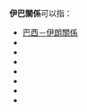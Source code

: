 '''伊巴關係'''可以指：

* [[巴西－伊朗關係|巴西－伊朗關係]]
* {{link-en|伊朗－巴基斯坦關係|Iran–Pakistan relations}}
* {{link-en|伊朗－巴勒斯坦關係|Iran–Palestine relations}}
* {{link-ru|伊朗－巴林關係|Ирано-бахрейнские отношения}}
* {{Link-en|巴西－伊拉克關係|Brazil–Iraq relations}}
* {{Link-en|伊拉克－巴基斯坦關係|Iraq–Pakistan relations}}
* {{Link-en|伊拉克－巴勒斯坦關係|Iraq–Palestine relations}}
* {{Link-en|巴林－伊拉克關係|Bahrain–Iraq relations}}


{{disambig|cat=四字消歧義}}